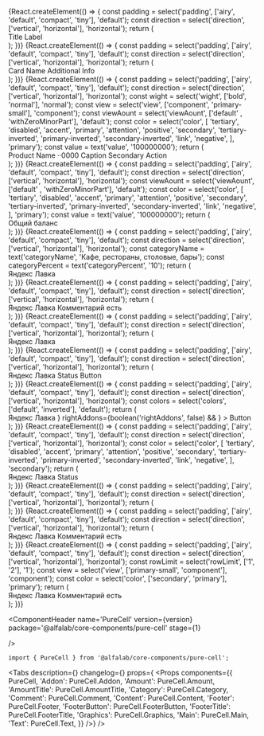 



<Meta
    title='Компоненты/PureCell'
    component={PureCell}
/>


<!-- Canvas -->

<Story name='PureCell'>
    {React.createElement(() => {
    const padding = select('padding', ['airy', 'default', 'compact', 'tiny'], 'default');
    const direction = select('direction', ['vertical', 'horizontal'], 'horizontal');
    return (
        <div style={{
                padding: '8px',
                position: 'absolute',
                top: 0,
                left: 0,
                right: 0,
                bottom: 0,
            }}>
        <PureCell href={ text('href', '') } padding={ padding } direction={ direction }>
            <PureCell.Graphics>
                <StarMIcon />
            </PureCell.Graphics>
            <PureCell.Content>
                <PureCell.Main>
                    <PureCell.Text color="primary" view="component">
                        Title
                    </PureCell.Text>
                    <PureCell.Text color="secondary" view="primary-small">
                        Label
                    </PureCell.Text>
                </PureCell.Main>
            </PureCell.Content>
        </PureCell>
        </div>
    );
    })}
</Story>

<Story name='PureCell.Addon'>
    {React.createElement(() => {
    const padding = select('padding', ['airy', 'default', 'compact', 'tiny'], 'default');
    const direction = select('direction', ['vertical', 'horizontal'], 'horizontal');
    return (
        <div style={{
                padding: '8px',
                position: 'absolute',
                top: 0,
                left: 0,
                right: 0,
                bottom: 0,
                width: '400px',
            }}>
        <PureCell href={ text('href', '') } padding={ padding } direction={ direction }>
            <PureCell.Graphics>
                <Circle />
            </PureCell.Graphics>
            <PureCell.Content>
                        <PureCell.Main>
                            <PureCell.Text color="primary" view="component">
                                Card Name
                            </PureCell.Text>
                            <PureCell.Text color="secondary" view="primary-small">
                                Additional Info
                            </PureCell.Text>
                        </PureCell.Main>
                        <PureCell.Addon verticalAlign="center">
                            <InformationCircleMIcon  style={{color: '#c5c5c7'}}/>
                        </PureCell.Addon>
                    </PureCell.Content>
        </PureCell>
        </div>
    );
    })}
</Story>

<Story name='PureCell.Amount'>
    {React.createElement(() => {
    const padding = select('padding', ['airy', 'default', 'compact', 'tiny'], 'default');
    const direction = select('direction', ['vertical', 'horizontal'], 'horizontal');
    const wight = select('wight', ['bold', 'normal'], 'normal');
    const view = select('view', ['component', 'primary-small'], 'component');
    const viewAount = select('viewAount', ['default' , 'withZeroMinorPart'], 'default');
    const color = select('color', 
    [
    'tertiary',
    'disabled',
    'accent',
    'primary',
    'attention',
    'positive',
    'secondary',
    'tertiary-inverted',
    'primary-inverted',
    'secondary-inverted',
    'link',
    'negative',
    ], 'primary');
    const value = text('value', '100000000');
    return (
        <div style={{
                padding: '15px',
                position: 'absolute',
                top: 0,
                left: 0,
                right: 0,
                bottom: 0,
                width: '400px',
            }}>
            <PureCell href={ text('href', '') } padding={ padding } direction={ direction }>
                 <PureCell.Content>
                    <PureCell.Main>
                        <PureCell.Text color="secondary" view="primary-small">
                            Product Name ··0000
                        </PureCell.Text>
                        <PureCell.Amount 
                        amount={ { view: viewAount, value: value, minorUnits: 100, currency: 'RUR' } } 
                        wight={ wight } color={ color } view={ view }/>
                    </PureCell.Main>
                    <PureCell.Footer>
                        <Typography.Text color="secondary" view="primary-small">
                            Caption Secondary
                        </Typography.Text>
                        <PureCell.FooterButton>Action</PureCell.FooterButton>
                    </PureCell.Footer>
                </PureCell.Content>
            </PureCell>
        </div>
    );
    })}
</Story>

<Story name='PureCell.AmountTitle'>
    {React.createElement(() => {
    const padding = select('padding', ['airy', 'default', 'compact', 'tiny'], 'default');
    const direction = select('direction', ['vertical', 'horizontal'], 'horizontal');
    const viewAount = select('viewAount', ['default' , 'withZeroMinorPart'], 'default');
    const color = select('color', 
    [
    'tertiary',
    'disabled',
    'accent',
    'primary',
    'attention',
    'positive',
    'secondary',
    'tertiary-inverted',
    'primary-inverted',
    'secondary-inverted',
    'link',
    'negative',
    ], 'primary');
    const value = text('value', '100000000');
    return (
        <div style={{
                padding: '15px',
                position: 'absolute',
                top: 0,
                left: 0,
                right: 0,
                bottom: 0,
                width: '400px',
            }}>
            <PureCell href={ text('href', '') } padding={ padding } direction={ direction }>
                <PureCell.Content>
                    <PureCell.Main>
                        <PureCell.Text color="secondary" view="primary-small">
                            Общий баланс
                        </PureCell.Text>
                        <PureCell.AmountTitle
                            amount={ { view: viewAount, value: value, minorUnits: 100, currency: 'RUR' } } 
                         color={ color }
                        />
                    </PureCell.Main>
                    <PureCell.Addon verticalAlign="center">
                        <ChevronForwardMIcon />
                    </PureCell.Addon>
                </PureCell.Content>
            </PureCell>
        </div>
    );
    })}
</Story>

<Story name='PureCell.Category'>
    {React.createElement(() => {
    const padding = select('padding', ['airy', 'default', 'compact', 'tiny'], 'default');
    const direction = select('direction', ['vertical', 'horizontal'], 'horizontal');
    const categoryName = text('categoryName', 'Кафе, рестораны, столовые, бары');
    const categoryPercent = text('categoryPercent', '10');
    return (
        <div style={{
                padding: '15px',
                position: 'absolute',
                top: 0,
                left: 0,
                right: 0,
                bottom: 0,
                width: '400px',
            }}>
            <PureCell href={ text('href', '') } padding={ padding } direction={ direction }>
                <PureCell.Graphics>
                    <Circle />
                </PureCell.Graphics>
                <PureCell.Content>
                    <PureCell.Main>
                        <PureCell.Text color="primary" view="component" rowLimit={ 1 }>
                            Яндекс Лавка
                        </PureCell.Text>
                        <PureCell.Category
                            categoryName={ categoryName }
                            categoryPercent={ categoryPercent }
                        />
                    </PureCell.Main>
                </PureCell.Content>
            </PureCell>
        </div>
    );
    })}
</Story>

<Story name='PureCell.Comment'>
    {React.createElement(() => {
    const padding = select('padding', ['airy', 'default', 'compact', 'tiny'], 'default');
    const direction = select('direction', ['vertical', 'horizontal'], 'horizontal');
    return (
        <div style={{
                padding: '15px',
                position: 'absolute',
                top: 0,
                left: 0,
                right: 0,
                bottom: 0,
                width: '400px',
            }}>
            <PureCell href={ text('href', '') } padding={ padding } direction={ direction }>
                <PureCell.Content>
                    <PureCell.Main>
                        <PureCell.Text color="primary" view="component" rowLimit={ 1 }>
                            Яндекс Лавка
                        </PureCell.Text>
                        <PureCell.Category
                            categoryName='Кафе, рестораны, столовые, бары'
                            categoryPercent={ 10 }
                        />
                    </PureCell.Main>
                    <PureCell.Footer>
                        <PureCell.Comment>Комментарий есть</PureCell.Comment>
                    </PureCell.Footer>
                </PureCell.Content>
            </PureCell>
        </div>
    );
    })}
</Story>

<Story name='PureCell.Content'>
    {React.createElement(() => {
    const padding = select('padding', ['airy', 'default', 'compact', 'tiny'], 'default');
    const direction = select('direction', ['vertical', 'horizontal'], 'horizontal');
    return (
        <div style={{
                padding: '15px',
                position: 'absolute',
                top: 0,
                left: 0,
                right: 0,
                bottom: 0,
                width: '400px',
            }}>
            <PureCell href={ text('href', '') } padding={ padding } direction={ direction }>
                <PureCell.Graphics>
                    <Circle  />
                </PureCell.Graphics>
                <PureCell.Content>
                    <PureCell.Main>
                        <PureCell.Text color="primary" view="component" rowLimit={ 1 }>
                            Яндекс Лавка
                        </PureCell.Text>
                        <PureCell.Category
                            categoryName="Кафе, рестораны, столовые, бары"
                            categoryPercent={ 10 }
                        />
                    </PureCell.Main>
                    <PureCell.Addon>
                        <InformationCircleMIcon/>
                    </PureCell.Addon>
                </PureCell.Content>
            </PureCell>
        </div>
    );
    })}
</Story>

<Story name='PureCell.Footer'>
    {React.createElement(() => {
    const padding = select('padding', ['airy', 'default', 'compact', 'tiny'], 'default');
    const direction = select('direction', ['vertical', 'horizontal'], 'horizontal');
    return (
        <div style={{
                padding: '15px',
                position: 'absolute',
                top: 0,
                left: 0,
                right: 0,
                bottom: 0,
                width: '400px',
            }}>
            <PureCell href={ text('href', '') } padding={ padding } direction={ direction }>
                <PureCell.Graphics>
                    <Circle/>
                </PureCell.Graphics>
                <PureCell.Content>
                    <PureCell.Main>
                        <PureCell.Text color="primary" view="component" rowLimit={ 1 }>
                            Яндекс Лавка
                        </PureCell.Text>
                        <PureCell.Category
                            categoryName="Кафе, рестораны, столовые, бары"
                            categoryPercent={ 10 }
                        />
                    </PureCell.Main>
                    <PureCell.Footer>
                        <PureCell.FooterTitle>Status</PureCell.FooterTitle>
                        <PureCell.FooterButton>Button</PureCell.FooterButton>
                    </PureCell.Footer>
                </PureCell.Content>
            </PureCell>
        </div>
    );
    })}
</Story>

<Story name='PureCell.FooterButton'>
    {React.createElement(() => {
    const padding = select('padding', ['airy', 'default', 'compact', 'tiny'], 'default');
    const direction = select('direction', ['vertical', 'horizontal'], 'horizontal');
    const colors = select('colors', ['default', 'inverted'], 'default');
    return (
        <div style={{
                backgroundColor: colors === 'inverted' ? 'var(--color-light-bg-primary-inverted)' : 'transparent',
                padding: '15px',
                position: 'absolute',
                top: 0,
                left: 0,
                right: 0,
                bottom: 0,
                width: '400px',
            }}>
            <PureCell href={ text('href', '') } padding={ padding } direction={ direction }>
                <PureCell.Content>
                    <PureCell.Main>
                        <PureCell.Text color="primary" view="component" rowLimit={ 1 }>
                            Яндекс Лавка
                        </PureCell.Text>
                        <PureCell.Category
                            categoryName="Кафе, рестораны, столовые, бары"
                            categoryPercent={ 10 }
                        />
                    </PureCell.Main>
                    <PureCell.Footer>
                        <PureCell.FooterButton
                            view={select('view', VIEWS, 'primary')}
                            colors={colors}
                            href={text('href', '')}
                            loading={boolean('loading')}
                            disabled={boolean('disabled', false)}
                            block={boolean('block', false)}
                            nowrap={boolean('nowrap', false)}
                            leftAddons={boolean('leftAddons', false) && <StarMIcon />}
                            rightAddons={boolean('rightAddons', false) && <StarMIcon />}
                    >
                    Button
                    </PureCell.FooterButton>
                    </PureCell.Footer>
                </PureCell.Content>
            </PureCell>
        </div>
    );
    })}
</Story>

<Story name='PureCell.FooterTitle'>
    {React.createElement(() => {
    const padding = select('padding', ['airy', 'default', 'compact', 'tiny'], 'default');
    const direction = select('direction', ['vertical', 'horizontal'], 'horizontal');
        const color = select('color', 
    [
    'tertiary',
    'disabled',
    'accent',
    'primary',
    'attention',
    'positive',
    'secondary',
    'tertiary-inverted',
    'primary-inverted',
    'secondary-inverted',
    'link',
    'negative',
    ], 'secondary');
    return (
        <div style={{
                padding: '15px',
                position: 'absolute',
                top: 0,
                left: 0,
                right: 0,
                bottom: 0,
                width: '400px',
            }}>
            <PureCell href={ text('href', '') } padding={ padding } direction={ direction }>
                <PureCell.Content>
                    <PureCell.Main>
                        <PureCell.Text color="primary" view="component" rowLimit={ 1 }>
                            Яндекс Лавка
                        </PureCell.Text>
                        <PureCell.Category
                            categoryName="Кафе, рестораны, столовые, бары"
                            categoryPercent={ 10 }
                        />
                    </PureCell.Main>
                    <PureCell.Footer>
                        <PureCell.FooterTitle color={ color }>Status</PureCell.FooterTitle>
                    </PureCell.Footer>
                </PureCell.Content>
            </PureCell>
        </div>
    );
    })}
</Story>

<Story name='PureCell.Graphics'>
    {React.createElement(() => {
    const padding = select('padding', ['airy', 'default', 'compact', 'tiny'], 'default');
    const direction = select('direction', ['vertical', 'horizontal'], 'horizontal');
    return (
        <div style={{
                padding: '15px',
                position: 'absolute',
                top: 0,
                left: 0,
                right: 0,
                bottom: 0,
                width: '400px',
            }}>
            <PureCell href={ text('href', '') } padding={ padding } direction={ direction }>
                <PureCell.Graphics>
                    <Circle/>
                </PureCell.Graphics>
            </PureCell>
        </div>
    );
    })}
</Story>

<Story name='PureCell.Main'>
    {React.createElement(() => {
    const padding = select('padding', ['airy', 'default', 'compact', 'tiny'], 'default');
    const direction = select('direction', ['vertical', 'horizontal'], 'horizontal');
    return (
        <div style={{
                padding: '15px',
                position: 'absolute',
                top: 0,
                left: 0,
                right: 0,
                bottom: 0,
                width: '400px',
            }}>
            <PureCell href={ text('href', '') } padding={ padding } direction={ direction }>
                <PureCell.Graphics>
                    <Circle  />
                </PureCell.Graphics>
                <PureCell.Content>
                    <PureCell.Main>
                        <PureCell.Text color="primary" view="component" rowLimit={ 1 }>
                            Яндекс Лавка
                        </PureCell.Text>
                        <PureCell.Category
                            categoryName="Кафе, рестораны, столовые, бары"
                            categoryPercent={ 10 }
                        />
                    </PureCell.Main>
                    <PureCell.Addon>
                    </PureCell.Addon>
                    <PureCell.Footer>
                        <PureCell.Comment>Комментарий есть</PureCell.Comment>
                    </PureCell.Footer>
                </PureCell.Content>
            </PureCell>
        </div>
    );
    })}
</Story>

<Story name='PureCell.Text'>
    {React.createElement(() => {
    const padding = select('padding', ['airy', 'default', 'compact', 'tiny'], 'default');
    const direction = select('direction', ['vertical', 'horizontal'], 'horizontal');
    const rowLimit = select('rowLimit', ['1', '2'], '1');
    const view = select('view', ['primary-small', 'component'], 'component');
    const color = select('color', ['secondary', 'primary'], 'primary');
    return (
        <div style={{
                padding: '15px',
                position: 'absolute',
                top: 0,
                left: 0,
                right: 0,
                bottom: 0,
                width: '400px',
            }}>
            <PureCell href={ text('href', '') } padding={ padding } direction={ direction }>
                <PureCell.Graphics>
                    <Circle />
                </PureCell.Graphics>
                <PureCell.Content>
                    <PureCell.Main>
                        <PureCell.Text color={ color } view={view} rowLimit={ rowLimit }>
                            Яндекс Лавка
                        </PureCell.Text>
                        <PureCell.Category
                            categoryName="Кафе, рестораны, столовые, бары"
                            categoryPercent={ 10 }
                        />
                    </PureCell.Main>
                    <PureCell.Footer>
                        <PureCell.Comment>Комментарий есть</PureCell.Comment>
                    </PureCell.Footer>
                </PureCell.Content>
            </PureCell>
        </div>
    );
    })}
</Story>

<!-- Docs -->

<ComponentHeader
    name='PureCell'
    version={version}
    package='@alfalab/core-components/pure-cell'
    stage={1}
    
/>

```tsx
import { PureCell } from '@alfalab/core-components/pure-cell';
```

<Tabs
    description={<Description />}
    changelog={<Changelog />}
    props={
        <Props components={{
            PureCell,
            'Addon': PureCell.Addon,
            'Amount': PureCell.Amount,
            'AmountTitle': PureCell.AmountTitle,
            'Category': PureCell.Category,
            'Comment': PureCell.Comment,
            'Content': PureCell.Content,
            'Footer': PureCell.Footer,
            'FooterButton': PureCell.FooterButton,
            'FooterTitle': PureCell.FooterTitle,
            'Graphics': PureCell.Graphics,
            'Main': PureCell.Main,
            'Text': PureCell.Text,
        }} />}
/>